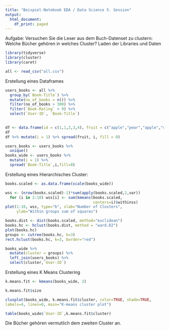 ```yaml
---
title: "Beispiel-Notebook EDA / Data Science 5. Session"
output:
  html_document:
    df_print: paged
---
```

Aufgabe: Versuchen Sie die Leser aus dem Buch-Datenset zu clustern: Welche Bücher gehören in welches Cluster?
Laden der Libraries und Daten 
```r
library(tidyverse)
library(cluster)
library(caret)
```

```r
all <- read_csv("all.csv")
```
Erstellung eines Dataframes 
```r
users_books <- all %>%
  group_by(`Book-Title`) %>%
  mutate(no_of_books = n()) %>%
  filter(no_of_books > 300) %>%
  filter(`Book-Rating` > 9) %>%
  select(`User-ID`, `Book-Title`)
  
```

```r
df <- data.frame(id = c(1,1,2,3,4), fruit = c("apple","pear","apple","orange","apple"))
df
df %>% mutate(i = 1) %>% spread(fruit, i, fill = 0)
```


```r
users_books <- users_books %>%
  unique()
books_wide <- users_books %>%
  mutate(i = 1) %>%
  spread(`Book-Title`,i,fill=0)
```
Erstellung eines Hierarchisches Cluster: 

```r
books.scaled <- as.data.frame(scale(books_wide))
```

```r
wss <- (nrow(books.scaled)-1)*sum(apply(books.scaled,2,var))
  for (i in 2:10) wss[i] <- sum(kmeans(books.scaled,
                                       centers=i)$withinss)
plot(1:10, wss, type="b", xlab="Number of Clusters",
     ylab="Within groups sum of squares")
```


```r
books.dist <- dist(books.scaled, method="euclidean")
books.hc <- hclust(books.dist, method = "ward.D2")
plot(books.hc)
groups <- cutree(books.hc, k=3) 
rect.hclust(books.hc, k=3, border="red")
```

```r
books_wide %>%
  mutate(cluster = groups) %>%
  left_join(users_books) %>%
  select(cluster,`User-ID`)
```
Erstellung eines K Means Clustering

```r
k.means.fit <- kmeans(books_wide, 2) 
```

```r
k.means.fit$size
```

```r
clusplot(books_wide, k.means.fit$cluster, color=TRUE, shade=TRUE,
labels=4, lines=0, main="K-means cluster plot")
```


```r
table(books_wide$`User-ID`,k.means.fit$cluster)
```
Die Bücher gehören vermutlich dem zweiten Cluster an. 